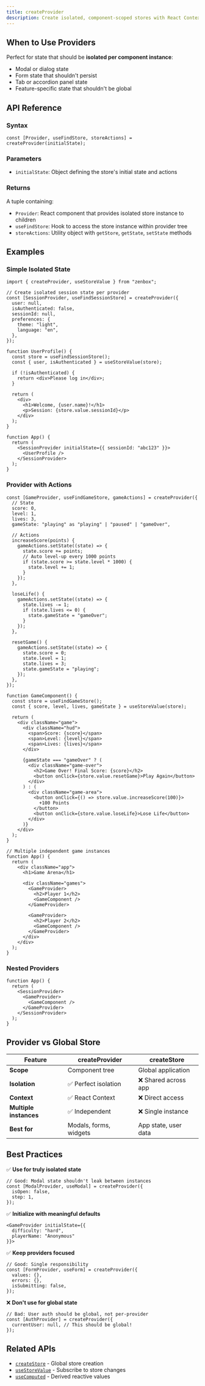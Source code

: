 ```yaml
---
title: createProvider
description: Create isolated, component-scoped stores with React Context integration
---
```


## When to Use Providers

Perfect for state that should be **isolated per component instance**:

- Modal or dialog state
- Form state that shouldn't persist
- Tab or accordion panel state
- Feature-specific state that shouldn't be global

## API Reference

### Syntax

```tsx
const [Provider, useFindStore, storeActions] = createProvider(initialState);
```

### Parameters

- `initialState`: Object defining the store's initial state and actions

### Returns

A tuple containing:

- `Provider`: React component that provides isolated store instance to children
- `useFindStore`: Hook to access the store instance within provider tree
- `storeActions`: Utility object with `getStore`, `getState`, `setState` methods

## Examples

### Simple Isolated State

```tsx
import { createProvider, useStoreValue } from "zenbox";

// Create isolated session state per provider
const [SessionProvider, useFindSessionStore] = createProvider({
  user: null,
  isAuthenticated: false,
  sessionId: null,
  preferences: {
    theme: "light",
    language: "en",
  },
});

function UserProfile() {
  const store = useFindSessionStore();
  const { user, isAuthenticated } = useStoreValue(store);

  if (!isAuthenticated) {
    return <div>Please log in</div>;
  }

  return (
    <div>
      <h1>Welcome, {user.name}!</h1>
      <p>Session: {store.value.sessionId}</p>
    </div>
  );
}

function App() {
  return (
    <SessionProvider initialState={{ sessionId: "abc123" }}>
      <UserProfile />
    </SessionProvider>
  );
}
```

### Provider with Actions

```tsx
const [GameProvider, useFindGameStore, gameActions] = createProvider({
  // State
  score: 0,
  level: 1,
  lives: 3,
  gameState: "playing" as "playing" | "paused" | "gameOver",

  // Actions
  increaseScore(points) {
    gameActions.setState((state) => {
      state.score += points;
      // Auto level-up every 1000 points
      if (state.score >= state.level * 1000) {
        state.level += 1;
      }
    });
  },

  loseLife() {
    gameActions.setState((state) => {
      state.lives -= 1;
      if (state.lives <= 0) {
        state.gameState = "gameOver";
      }
    });
  },

  resetGame() {
    gameActions.setState((state) => {
      state.score = 0;
      state.level = 1;
      state.lives = 3;
      state.gameState = "playing";
    });
  },
});

function GameComponent() {
  const store = useFindGameStore();
  const { score, level, lives, gameState } = useStoreValue(store);

  return (
    <div className="game">
      <div className="hud">
        <span>Score: {score}</span>
        <span>Level: {level}</span>
        <span>Lives: {lives}</span>
      </div>

      {gameState === "gameOver" ? (
        <div className="game-over">
          <h2>Game Over! Final Score: {score}</h2>
          <button onClick={store.value.resetGame}>Play Again</button>
        </div>
      ) : (
        <div className="game-area">
          <button onClick={() => store.value.increaseScore(100)}>
            +100 Points
          </button>
          <button onClick={store.value.loseLife}>Lose Life</button>
        </div>
      )}
    </div>
  );
}

// Multiple independent game instances
function App() {
  return (
    <div className="app">
      <h1>Game Arena</h1>

      <div className="games">
        <GameProvider>
          <h2>Player 1</h2>
          <GameComponent />
        </GameProvider>

        <GameProvider>
          <h2>Player 2</h2>
          <GameComponent />
        </GameProvider>
      </div>
    </div>
  );
}
```

### Nested Providers

```tsx
function App() {
  return (
    <SessionProvider>
      <GameProvider>
        <GameComponent />
      </GameProvider>
    </SessionProvider>
  );
}
```

## Provider vs Global Store

| Feature                | createProvider         | createStore          |
| ---------------------- | ---------------------- | -------------------- |
| **Scope**              | Component tree         | Global application   |
| **Isolation**          | ✅ Perfect isolation   | ❌ Shared across app |
| **Context**            | ✅ React Context       | ❌ Direct access     |
| **Multiple instances** | ✅ Independent         | ❌ Single instance   |
| **Best for**           | Modals, forms, widgets | App state, user data |

## Best Practices

✅ **Use for truly isolated state**

```tsx
// Good: Modal state shouldn't leak between instances
const [ModalProvider, useModal] = createProvider({
  isOpen: false,
  step: 1,
});
```

✅ **Initialize with meaningful defaults**

```tsx
<GameProvider initialState={{
  difficulty: "hard",
  playerName: "Anonymous"
}}>
```

✅ **Keep providers focused**

```tsx
// Good: Single responsibility
const [FormProvider, useForm] = createProvider({
  values: {},
  errors: {},
  isSubmitting: false,
});
```

❌ **Don't use for global state**

```tsx
// Bad: User auth should be global, not per-provider
const [AuthProvider] = createProvider({
  currentUser: null, // This should be global!
});
```

## Related APIs

- [`createStore`](./createStore) - Global store creation
- [`useStoreValue`](../hooks/useStoreValue) - Subscribe to store changes
- [`useComputed`](../hooks/useComputed) - Derived reactive values
